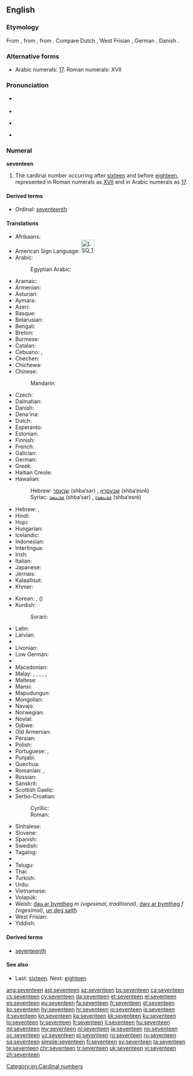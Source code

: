 ==English==

===Etymology===
From {{etyl|enm|en}} {{term|seventene|lang=enm}}, from {{etyl|ang|en}} {{term/t|ang|seofontīene}}, from {{etyl|gem-pro|en}} {{term/t|gem-pro|*sebuntehun}}. Compare Dutch {{term|zeventien|lang=nl}}, West Frisian {{term|santjin|lang=fy}}, German {{term|siebzehn|lang=de}}, Danish {{term|sytten|lang=da}}.

===Alternative forms===
* Arabic numerals: [[17]]. Roman numerals: XVII

===Pronunciation===
* {{qualifier|next word stressed near the first syllable}}
*: {{a|UK|US}} {{IPA|/ˈsɛv.ən.tiːn/}}
* {{audio|en-us-seventeen.ogg|Audio (US)}}
* {{qualifier|next word stressed after the first syllable}}
*: {{a|UK|US}} {{IPA|/ˌsɛv.ənˈtiːn/}}
* {{rhymes|iːn}}

===Numeral===
'''seventeen'''

# The cardinal number occurring after [[sixteen]] and before [[eighteen]], represented in Roman numerals as [[XVII]] and in Arabic numerals as [[17]].

====Derived terms====
* Ordinal: [[seventeenth]]

====Translations====
{{trans-top|cardinal number}}
* Afrikaans: {{t|af|sewentien}}
* American Sign Language: [[Image:LSQ 17.jpg|35px]]
* Arabic: {{t|ar|سبعة عشر|tr=sábʕaʈ ʕášar}}
*: Egyptian Arabic: {{t|arz|سبعتاشر|tr=sabaʕtaashar|sc=Arab}}
* Aramaic:
* Armenian: {{t+|hy|տասնյոթ|tr=tasnyot'}}
* Asturian: {{t+|ast|diecisiete}}
* Aymara: {{t|ay|tunka paqallquni}}
* Azeri: {{t+|az|on yeddi}}
* Basque: {{t+|eu|hamazazpi}}
* Belarusian: {{t|be|семнаццаць|tr=sjemnáccac’|sc=Cyrl}}
* Bengali: {{t|bn|সতেরো|tr=shôtero}}
* Breton: {{t+|br|seitek}}
* Burmese: {{t|my|ဆယ့်ခုနစ်|tr=hsè.hkunnit|sc=Mymr}}
* Catalan: {{t+|ca|disset}}
* Cebuano: {{t|ceb|napulo`g pito}}, {{t|ceb|disesyete}}
* Chechen: {{t|ce|вуьрхIитта|tr=vürhitta}}
* Chichewa: {{t|ny|khumi n'zisanu n'ziwiri}}
* Chinese:
*: Mandarin: {{t+|cmn|十七|tr=shíqī}}
* Czech: {{t+|cs|sedmnáct}}
* Dalmatian: {{l|dlm|dichisapto}}
* Danish: {{t+|da|sytten}}
* Dena'ina: {{t|tfn|qents'eghuy'i beq'di}}
* Dutch: {{t+|nl|zeventien|f}}
* Esperanto: {{t|eo|dek sep}}
* Estonian: {{t+|et|seitseteist}}
* Finnish: {{t+|fi|seitsemäntoista}}
* French: {{t+|fr|dix-sept|m}}
* Galician: {{t+|gl|dezasete}}
* German: {{t+|de|siebzehn}}
* Greek: {{t+|el|δεκαεπτά|tr=dekaeptá}}
* Haitian Creole: {{t|ht|disèt}}
* Hawaiian: {{t|haw|ʻumikūmāhiku}}
*: Hebrew: [[שבעסר]] (shba‘sar) {{g|m}}, [[שבעסרא]] (shba‘esrē) {{g|f}}
*: Syriac: [[ܫܒܥܣܪ]] (shba‘sar) {{g|m}}, [[ܫܒܥܣܪܐ]] (shba‘esrē) {{g|f}}
* Hebrew: {{t|he|שבע עשרה|alt=שְׁבַע־עֶשְׂרֵה|tr=shva esre|f}} {{qualifier|used in counting}}, {{t|he|שבעה עשר|alt=שִׁבְעָה־עָשָׂר|tr=shiv'a asar|m}}
* Hindi: {{t+|hi|सत्रह|tr=satrah}}
* Hopi: {{t|hop|pakwt niikyang tsange’ siikya’ta}}
* Hungarian: {{t+|hu|tizenhét}}
* Icelandic: {{t+|is|sautján}}
* Indonesian: {{t|id|tujuh belas}}
* Interlingua: {{t|ia|dece-septe}}
* Irish: {{t+|ga|seacht déag}}
* Italian: {{t+|it|diciassette}}
* Japanese: {{t+|ja|十七|tr=じゅうなな, juunana/じゅうしち, juushichi}}
* Jèrriais: {{t|roa-jer|dgiêx-sept}}
* Kalaallisut: {{t|kl|arvirsaniq-marluk}}
* Khmer: {{t|km|ដប់ប្រាំពីរ|tr=dop pram pī}}
{{trans-mid}}
* Korean: {{t+|ko|열일곱|tr=yeolilgop}}, {{t+|ko|십칠|tr=sipchil}} ({{t+|ko|十七}})
* Kurdish:
*: Sorani: {{t+|ku|حه‌ڤده‌}}
* Latin: {{t+|la|septendecim}}
* Latvian: {{t+|lv|septiņpadsmit}}
* {{trreq|lt}}
* Livonian: {{t|liv|seistuoistõn}}
* Low German: {{t+|nds|söventeihn}}
* {{trreq|lb}}
* Macedonian: {{t|mk|седумнаесет|tr=sedumnáeset}}
* Malay: {{t|ms|tujuh belas}}, {{t|ms|pitu belas}}, {{t|ms|sepuluh tujuh}}, {{t|ms|sepuluh pitu}}, {{t|ms|satu puluh tujuh}}, {{t|ms|satu puluh pitu}}
* Maltese: {{t|mt|sbatax}}
* Mansi: {{t|mns|сатхуйплов|tr=sātxujplow}}
* Mapudungun: {{t|arn|marirekle}}
* Mongolian: {{t|mn|арван долоо‎|sc=Cyrl}}
* Navajo: {{t|nv|tsostsʼidtsʼáadah}}
* Norwegian: {{t+|no|sytten}}
* Novial: {{t|nov|dek-set}}
* Ojibwe: {{t|oj|ashi-niizhwaaswi}}
* Old Armenian: {{t|xcl|եօթնեւտասն|tr=eōtʿnewtasn|sc=Armn}}
* Persian: {{t+|fa|هفده|tr=hefda'}}
* Polish: {{t+|pl|siedemnaście}}
* Portuguese: {{t+|pt|dezassete}}, {{t+|pt|dezessete}}
* Punjabi: {{t|pa|ਸਤਾਰ੍ਹਾਂ|tr=satārhāṅ|sc=Guru}}
* Quechua: {{t|qu|chunka qanchisniyuq}}
* Romanian: {{t+|ro|șaptesprezece}}, {{t+|ro|șapteșpe}} {{qualifier|informal}}
* Russian: {{t+|ru|семнадцать|tr=semnádtsat’}}
* Sanskrit: {{t|sa|सप्तदश|tr=saptádaśa}}
* Scottish Gaelic: {{t|gd|seachd}} {{t|gd|deug}}
* Serbo-Croatian:
*: Cyrillic: {{t|sh|седамнаест}}
*: Roman: {{t|sh|sedamnaest}}
* Sinhalese: {{t|si|දහහත|tr=dhahahatha}}
* Slovene: {{t+|sl|sedemnajst}}
* Spanish: {{t+|es|diecisiete}}
* Swedish: {{t+|sv|sjutton}}
* Tagalog: {{t+|tl|labimpito}}
* {{trreq|ta}}
* Telugu: {{t+|te|పదిహేడు}}
* Thai: {{t|th|สิบเจ็ด|sc=Thai}}
* Turkish: {{t+|tr|on yedi}}
* Urdu: {{t|ur|سترہ|tr=satrah}}
* Vietnamese: {{t|vi|mười bảy}}
* Volapük: {{t|vo|degvel}}
* Welsh: [[dau ar bymtheg]] ''m (vigesimal, traditional)'', [[dwy ar bymtheg]] ''f (vigesimal)'', [[un deg saith]] {{qualifier|decimal}}
* West Frisian: {{t+|fy|santjin}}
* Yiddish: {{t|yi|זיבעצן|sc=Hebr}} {{qualifier|zibetsn}}
{{trans-bottom}}

====Derived terms====
* [[seventeenth]]

====See also====
* Last: [[sixteen]]. Next: [[eighteen]]

[[Category:en:Cardinal numbers]]

[[ang:seventeen]]
[[ast:seventeen]]
[[az:seventeen]]
[[bs:seventeen]]
[[ca:seventeen]]
[[cs:seventeen]]
[[cy:seventeen]]
[[da:seventeen]]
[[et:seventeen]]
[[el:seventeen]]
[[es:seventeen]]
[[eu:seventeen]]
[[fa:seventeen]]
[[fr:seventeen]]
[[gl:seventeen]]
[[ko:seventeen]]
[[hy:seventeen]]
[[hr:seventeen]]
[[io:seventeen]]
[[is:seventeen]]
[[it:seventeen]]
[[kn:seventeen]]
[[ka:seventeen]]
[[kk:seventeen]]
[[ku:seventeen]]
[[lo:seventeen]]
[[lv:seventeen]]
[[lt:seventeen]]
[[li:seventeen]]
[[hu:seventeen]]
[[ml:seventeen]]
[[my:seventeen]]
[[nl:seventeen]]
[[ja:seventeen]]
[[no:seventeen]]
[[oc:seventeen]]
[[uz:seventeen]]
[[pl:seventeen]]
[[ro:seventeen]]
[[ru:seventeen]]
[[sq:seventeen]]
[[simple:seventeen]]
[[fi:seventeen]]
[[sv:seventeen]]
[[ta:seventeen]]
[[te:seventeen]]
[[chr:seventeen]]
[[tr:seventeen]]
[[uk:seventeen]]
[[vi:seventeen]]
[[zh:seventeen]]